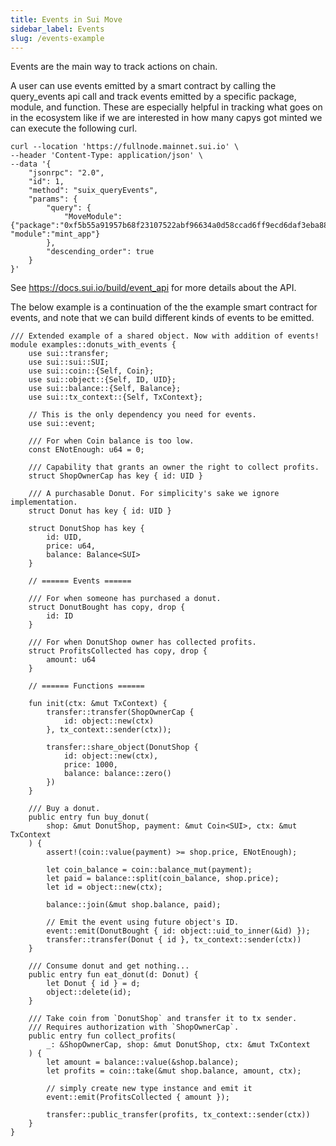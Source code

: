 ```yaml
---
title: Events in Sui Move
sidebar_label: Events
slug: /events-example
---
```


Events are the main way to track actions on chain.

A user can use events emitted by a smart contract by calling the query_events api call and
track events emitted by a specific package, module, and function. These are especially helpful in
tracking what goes on in the ecosystem like if we are interested in how many capys got minted we can
execute the following curl.

```
curl --location 'https://fullnode.mainnet.sui.io' \
--header 'Content-Type: application/json' \
--data '{
    "jsonrpc": "2.0",
    "id": 1,
    "method": "suix_queryEvents",
    "params": {
        "query": {
            "MoveModule":{"package":"0xf5b55a91957b68f23107522abf96634a0d58ccad6ff9ecd6daf3eba8808b3dd9", "module":"mint_app"}
        },
        "descending_order": true
    }
}'
```

See https://docs.sui.io/build/event_api for more details about the API.

The below example is a continuation of the the example smart contract for events, and note that we can build
different kinds of events to be emitted.

```sui-move
/// Extended example of a shared object. Now with addition of events!
module examples::donuts_with_events {
    use sui::transfer;
    use sui::sui::SUI;
    use sui::coin::{Self, Coin};
    use sui::object::{Self, ID, UID};
    use sui::balance::{Self, Balance};
    use sui::tx_context::{Self, TxContext};

    // This is the only dependency you need for events.
    use sui::event;

    /// For when Coin balance is too low.
    const ENotEnough: u64 = 0;

    /// Capability that grants an owner the right to collect profits.
    struct ShopOwnerCap has key { id: UID }

    /// A purchasable Donut. For simplicity's sake we ignore implementation.
    struct Donut has key { id: UID }

    struct DonutShop has key {
        id: UID,
        price: u64,
        balance: Balance<SUI>
    }

    // ====== Events ======

    /// For when someone has purchased a donut.
    struct DonutBought has copy, drop {
        id: ID
    }

    /// For when DonutShop owner has collected profits.
    struct ProfitsCollected has copy, drop {
        amount: u64
    }

    // ====== Functions ======

    fun init(ctx: &mut TxContext) {
        transfer::transfer(ShopOwnerCap {
            id: object::new(ctx)
        }, tx_context::sender(ctx));

        transfer::share_object(DonutShop {
            id: object::new(ctx),
            price: 1000,
            balance: balance::zero()
        })
    }

    /// Buy a donut.
    public entry fun buy_donut(
        shop: &mut DonutShop, payment: &mut Coin<SUI>, ctx: &mut TxContext
    ) {
        assert!(coin::value(payment) >= shop.price, ENotEnough);

        let coin_balance = coin::balance_mut(payment);
        let paid = balance::split(coin_balance, shop.price);
        let id = object::new(ctx);

        balance::join(&mut shop.balance, paid);

        // Emit the event using future object's ID.
        event::emit(DonutBought { id: object::uid_to_inner(&id) });
        transfer::transfer(Donut { id }, tx_context::sender(ctx))
    }

    /// Consume donut and get nothing...
    public entry fun eat_donut(d: Donut) {
        let Donut { id } = d;
        object::delete(id);
    }

    /// Take coin from `DonutShop` and transfer it to tx sender.
    /// Requires authorization with `ShopOwnerCap`.
    public entry fun collect_profits(
        _: &ShopOwnerCap, shop: &mut DonutShop, ctx: &mut TxContext
    ) {
        let amount = balance::value(&shop.balance);
        let profits = coin::take(&mut shop.balance, amount, ctx);

        // simply create new type instance and emit it
        event::emit(ProfitsCollected { amount });

        transfer::public_transfer(profits, tx_context::sender(ctx))
    }
}
```
